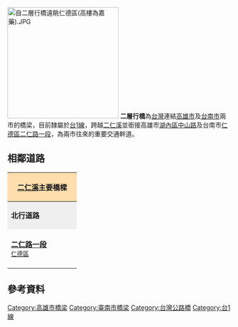 [[File:自二層行橋遠眺仁德區(高樓為嘉藥).JPG|250px]]
'''二層行橋'''為[[台灣|台灣]]連結[[高雄市|高雄市]]及[[台南市|台南市]]兩市的橋梁，目前隸屬於[[台1線|台1線]]，跨越[[二仁溪|二仁溪]]並銜接高雄市[[湖內區|湖內區]][[中山路_(路竹區)|中山路]]及台南市[[仁德區|仁德區]][[二仁路|二仁路一段]]，為兩市往來的重要交通幹道。





== 相鄰道路 ==

{|  class="toccolours" border="1" cellpadding="4" style="margin: 0 auto; border-collapse: collapse; text-align: center; white-space:nowrap;"
|-
! colspan="3" style="background: #ffdead;" | '''[[二仁溪|二仁溪]]主要橋樑'''
|-
| style="background: #efefef;" | '''北行道路'''
| colspan="1" style= "background: #efefef;"    |'''[[二仁溪|二仁溪]]'''
| style="background: #efefef;" | '''南行道路'''
|-
| style="width:140px; height:88px; color: #A9A9A9;" |  '''[[二仁路|二仁路一段]]'''<br /><small>[[仁德區|仁德區]]</small>
| style="width:200px; height:75px;" | '''二層行橋'''<br /><small>''往''</small><br /><small>''←[[台南市|台南市]]　　　　[[高雄市|高雄市]]→''</small>
| style="width:140px; height:75px;" | '''[[中山路_(湖內區、路竹區)|中山路二段]]'''<br /><small>[[湖內區|湖內區]]</small>
{| border="0"
|}
|}

==參考資料==
{{Reflist}}

[[Category:高雄市橋梁|Category:高雄市橋梁]]
[[Category:臺南市橋梁|Category:臺南市橋梁]]
[[Category:台灣公路橋|Category:台灣公路橋]]
[[Category:台1線|Category:台1線]]


{{TW-road-stub}}